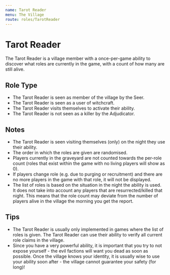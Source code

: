 ```yaml
---
name: Tarot Reader
menu: The Village
route: roles/TarotReader
---
```


# Tarot Reader

The Tarot Reader is a village member with a once-per-game ability to discover what roles are currently in the game, with a count of how many are still alive.

## Role Type

- The Tarot Reader is seen as member of the village by the Seer.
- The Tarot Reader is seen as a user of witchcraft.
- The Tarot Reader visits themselves to activate their ability.
- The Tarot Reader is not seen as a killer by the Adjudicator.

## Notes

- The Tarot Reader is seen visiting themselves (only) on the night they use their ability.
- The order in which the roles are given are randomised.
- Players currently in the graveyard are not counted towards the per-role count (roles that exist within the game with no living players will show as 0).
- If players change role (e.g. due to purging or recruitment) and there are no more players in the game with that role, it will not be displayed.
- The list of roles is based on the situation in the night the ability is used. It does not take into account any players that are resurrected/killed that night. This means that the role count may deviate from the number of players alive in the village the morning you get the report.

## Tips

- The Tarot Reader is usually only implemented in games where the list of roles is given. The Tarot Reader can use their ability to verify all current role claims in the village.
- Since you have a very powerful ability, it is important that you try to not expose yourself - the evil factions will want you dead as soon as possible. Once the village knows your identity, it is usually wise to use your ability soon after - the village cannot guarantee your safety (for long)!
